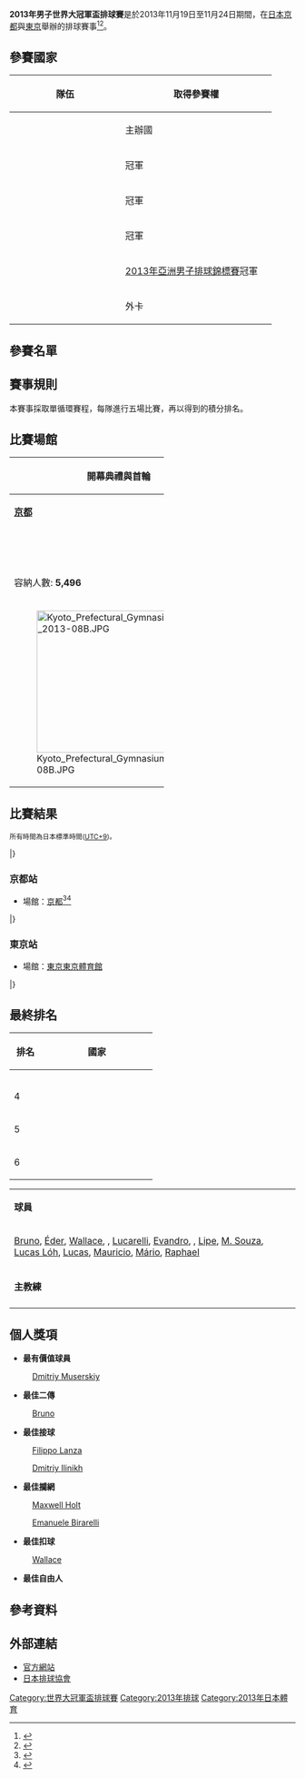 {{Infobox FIVB tournament
| competition  = 男子世界大冠軍盃排球賽
| continent    = World
| gender       = Men
| year         = 2013年
| logo         = 
| size         = 200px
| caption      = 
| host         = {{JPN}}
| dates        = 11月19日–11月24日
| teams        = 6
| venues       = {{link-ja|京都府立體育館|京都府立体育館}}及[[東京體育館|東京體育館]]
| cities       = [[京都|京都]]及[[東京|東京]]
| champions    = BRA
| title_number = 4
| mvp          = {{flagicon|RUS}} [[Dmitriy_Muserskiy|Dmitriy Muserskiy]]
| website      = [http://www.fivb.org/EN/Volleyball/Competitions/GrandChampionCup/2013/Men/ FIVB]
| last         = 2009年男子世界大冠軍盃排球賽
| next         = 2017年男子世界大冠軍盃排球賽
}}
'''2013年男子世界大冠軍盃排球賽'''是於2013年11月19日至11月24日期間，在[[日本|日本]][[京都|京都]]與[[東京|東京]]舉辦的排球賽事<ref>{{cite web| url=http://www.fivb.org/EN/Volleyball/Competitions/GrandChampionCup/2013/Men/index.asp| title=FIVB Volleyball Grand Champions Cup 2013| publisher=FIVB| accessdate=2013-11-05| archive-date=2020-10-28| archive-url=https://web.archive.org/web/20201028030657/http://www.fivb.org/EN/Volleyball/Competitions/GrandChampionCup/2013/Men/index.asp| dead-url=no}}</ref><ref>{{cite web|url=http://www.fivb.org/viewPressRelease.asp?No=42899&Language=en|title=USA, Brazil & Rusia earn place in FIVB men's Grand Champions Cup|publisher=FIVB|location=Lausanne, Switzerland|date=2013-09-23|accessdate=2013-10-10|archive-date=2016-06-01|archive-url=https://web.archive.org/web/20160601095655/http://www.fivb.org/viewPressRelease.asp?No=42899&Language=en|dead-url=no}}</ref>。

== 參賽國家 ==
{| class="wikitable"
!width=180|隊伍
!width=250|取得參賽權
|-
|{{vb|JPN}}
|主辦國
|-
|{{vb|BRA}}
|{{link-en|2013年南美洲男子排球錦標賽|2013 Men's South American Volleyball Championship}}冠軍
|-
|{{vb|USA}}
|{{link-en|2013年中北美洲及加勒比地區男子排球錦標賽|2013 Men's NORCECA Volleyball Championship}}冠軍
|-
|{{vb|RUS}}
|{{link-en|2013年歐洲男子排球錦標賽|2013 Men's European Volleyball Championship}}冠軍
|-
|{{vb|IRI}}
|[[2013年亞洲男子排球錦標賽|2013年亞洲男子排球錦標賽]]冠軍
|-
|{{vb|ITA}}
|外卡
|}

== 參賽名單 ==
{{main|2013年男子世界大冠軍盃排球賽參賽名單}}

== 賽事規則 ==
本賽事採取單循環賽程，每隊進行五場比賽，再以得到的積分排名。

== 比賽場館 ==
{| class=wikitable style=text-align:center width=54%
|-
!width=50%|開幕典禮與首輪
!width=50%|頒獎典禮與次輪
|-
|'''[[京都|京都]]'''
|'''[[東京|東京]]'''
|-
|{{link-ja|京都府立體育館|京都府立体育館}}
|[[東京體育館|東京體育館]]
|-
|容納人數: '''5,496'''
|容納人數: '''10,000'''
|-
|[[File:Kyoto_Prefectural_Gymnasium_2013-08B.JPG|250px]]
|[[File:Tokyo_Metropolitan_Gymnasium_2008.jpg|250px]]
|}

== 比賽結果 ==
<small>所有時間為日本標準時間([[UTC+9|UTC+9]])。</small>

{{Vb cl header}}
{{Vb cl4 team |p=1 |t={{vb|BRA}} |mw=3 |mw2=1 |ml=0 |ml2=1 |sw=14 |sl=6 |spw=461 |spl=428}}
{{Vb cl4 team |p=2 |t={{vb|RUS}} |mw=3 |mw2=1 |ml=1 |ml2=0 |sw=13 |sl=5 |spw=432 |spl=380}}
{{Vb cl4 team |p=3 |t={{vb|ITA}} |mw=2 |mw2=0 |ml=0 |ml2=3 |sw=12 |sl=10 |spw=498 |spl=477}}
{{Vb cl4 team |p=4 |t={{vb|IRI}} |mw=1 |mw2=2 |ml=2 |ml2=0 |sw=10 |sl=10 |spw=439 |spl=450}}
{{Vb cl4 team |p=5 |t={{vb|USA}} |mw=1 |mw2=1 |ml=2 |ml2=1 |sw=8 |sl=12 |spw=466 |spl=460}}
{{Vb cl4 team |p=6 |t={{vb|JPN}} |mw=0 |mw2=0 |ml=5 |ml2=0 |sw=1 |sl=15 |spw=295 |spl=396}}
|}

=== 京都站 ===
* 場館：[[京都|京都]]{{link-ja|京都府立體育館|京都府立体育館}}<ref>{{cite web| url=http://www.jva.or.jp/world/wgcc2013/schedule/| language=ja| title=FIVB Volleyball Grand Champions Cup 2013 Schedule| publisher=日本排球協會| accessdate=2013-11-05| archive-date=2014-04-20| archive-url=https://web.archive.org/web/20140420162146/http://www.jva.or.jp/world/wgcc2013/schedule/| dead-url=no}}</ref><ref>{{cite web|url=http://www.fivb.org/viewPressRelease.asp?No=42930&Language=en|title=Excitement builds as FIVB World Grand Champions Cup match pairings announced|publisher=FIVB|location=Tokyo, Japan|date=2013-09-24|accessdate=2013-10-10|archive-date=2015-09-24|archive-url=https://web.archive.org/web/20150924150822/http://www.fivb.org/viewPressRelease.asp?No=42930&Language=en|dead-url=no}}</ref>

{{Vb res start 5}}
{{Vb res 5|11月19日|12:10|'''{{vb-rt|ITA}}'''|3–1|{{vb|RUS}}|28–26|25–20|19–25|27–25||99–96|[http://www.fivb.org/vis_web/volley/MGCC2013/pdf/P2-016.pdf P2] [http://www.fivb.org/vis_web/volley/MGCC2013/pdf/P3-016.pdf P3]}}
{{Vb res 5|11月19日|16:10|{{vb-rt|IRN}}|1–3|'''{{vb|BRA}}'''|16–25|17–25|27–25|23–25||83–100|[http://www.fivb.org/vis_web/volley/MGCC2013/pdf/P2-017.pdf P2] [http://www.fivb.org/vis_web/volley/MGCC2013/pdf/P3-017.pdf P3]}}
{{Vb res 5|11月19日|19:10|'''{{vb-rt|USA}}'''|3–1|{{vb|JPN}}|25–17|25–17|21–25|25–20||96–79|[http://www.fivb.org/vis_web/volley/MGCC2013/pdf/P2-018.pdf P2] [http://www.fivb.org/vis_web/volley/MGCC2013/pdf/P3-018.pdf P3]}}
{{Vb res 5|11月20日|12:10|{{vb-rt|ITA}}|2–3|'''{{vb|IRN}}'''|24–26|25–16|23–25|25–23|12–15|109–105|[http://www.fivb.org/vis_web/volley/MGCC2013/pdf/P2-019.pdf P2] [http://www.fivb.org/vis_web/volley/MGCC2013/pdf/P3-019.pdf P3]}}
{{Vb res 5|11月20日|16:10|'''{{vb-rt|BRA}}'''|3–0|{{vb|USA}}|31–29|25–23|25–23|||81–75|[http://www.fivb.org/vis_web/volley/MGCC2013/pdf/P2-020.pdf P2] [http://www.fivb.org/vis_web/volley/MGCC2013/pdf/P3-020.pdf P3]}}
{{Vb res 5|11月20日|19:10|'''{{vb-rt|RUS}}'''|3–0|{{vb|JPN}}|25–16|25–17|25–18|||75–51|[http://www.fivb.org/vis_web/volley/MGCC2013/pdf/P2-021.pdf P2] [http://www.fivb.org/vis_web/volley/MGCC2013/pdf/P3-021.pdf P3]}}
|}

=== 東京站 ===
* 場館：[[東京|東京]][[東京體育館|東京體育館]]

{{Vb res start 5}}
{{Vb res 5|11月22日|12:10|'''{{vb-rt|USA}}'''|3–2|{{vb|ITA}}|25–21|20–25|22–25|28–26|15–13|110–110|[http://www.fivb.org/vis_web/volley/MGCC2013/pdf/P2-022.pdf P2] [http://www.fivb.org/vis_web/volley/MGCC2013/pdf/P3-022.pdf P3]}}
{{Vb res 5|11月22日|16:10|{{vb-rt|IRN}}|0–3|'''{{vb|RUS}}'''|23–25|23–25|19–25|||65–75|[http://www.fivb.org/vis_web/volley/MGCC2013/pdf/P2-023.pdf P2] [http://www.fivb.org/vis_web/volley/MGCC2013/pdf/P3-023.pdf P3]}}
{{Vb res 5|11月22日|19:10|{{vb-rt|JPN}}|0–3|'''{{vb|BRA}}'''|17–25|23–25|18–25|||58–75|[http://www.fivb.org/vis_web/volley/MGCC2013/pdf/P2-024.pdf P2] [http://www.fivb.org/vis_web/volley/MGCC2013/pdf/P3-024.pdf P3]}}
{{Vb res 5|11月23日|12:10|'''{{vb-rt|IRN}}'''|3–2|{{vb|USA}}|28–26|19–25|19–25|27–25|18–16|111–117|[http://www.fivb.org/vis_web/volley/MGCC2013/pdf/P2-025.pdf P2] [http://www.fivb.org/vis_web/volley/MGCC2013/pdf/P3-025.pdf P3]}}
{{Vb res 5|11月23日|16:10|'''{{vb-rt|RUS}}'''|3–2|{{vb|BRA}}|20–25|22–25|25–21|25–17|15–9|107–97|[http://www.fivb.org/vis_web/volley/MGCC2013/pdf/P2-026.pdf P2] [http://www.fivb.org/vis_web/volley/MGCC2013/pdf/P3-026.pdf P3]}}
{{Vb res 5|11月23日|19:10|'''{{vb-rt|ITA}}'''|3–0|{{vb|JPN}}|25–16|25–21|25–21|||75–58|[http://www.fivb.org/vis_web/volley/MGCC2013/pdf/P2-027.pdf P2] [http://www.fivb.org/vis_web/volley/MGCC2013/pdf/P3-027.pdf P3]}}
{{Vb res 5|11月24日|12:10|'''{{vb-rt|BRA}}'''|3–2|{{vb|ITA}}|25–22|25–22|23–25|20–25|15–11|108–105|[http://www.fivb.org/vis_web/volley/MGCC2013/pdf/P2-028.pdf P2] [http://www.fivb.org/vis_web/volley/MGCC2013/pdf/P3-028.pdf P3]}}
{{Vb res 5|11月24日|15:10|{{vb-rt|USA}}|0–3|'''{{vb|RUS}}'''|27–29|22–25|19–25|||68–79|[http://www.fivb.org/vis_web/volley/MGCC2013/pdf/P2-029.pdf P2] [http://www.fivb.org/vis_web/volley/MGCC2013/pdf/P3-029.pdf P3]}}
{{Vb res 5|11月24日|18:10|{{vb-rt|JPN}}|0–3|'''{{vb|IRN}}'''|17–25|18–25|14–25|||49–75|[http://www.fivb.org/vis_web/volley/MGCC2013/pdf/P2-030.pdf P2] [http://www.fivb.org/vis_web/volley/MGCC2013/pdf/P3-030.pdf P3]}}
|}

== 最終排名 ==
{{col-begin}}
{{col-2}}
{| class="wikitable" style="text-align: center;"
!width=40|排名
!width=180|國家
|- 
|{{Gold1}}
|align=left|{{vb|BRA}}
|- 
|{{Silver2}}
|align=left|{{vb|RUS}}
|- 
|{{Bronze3}}
|align=left|{{vb|ITA}}
|- 
|4
|align=left|{{vb|IRN}}
|- 
|5
|align=left|{{vb|USA}}
|- 
|6
|align=left|{{vb|JPN}}
|}
{{col-2}}
{{winners|vb|2013年男子世界大冠軍盃排球賽冠軍|BRA|四}}
{| style="text-align: center; margin-top: 2em; margin-left: auto; margin-right: auto"
|-
|'''球員'''
|-
|[[Bruno|Bruno]], [[Éder_Carbonera|Éder]], [[Wallace|Wallace]], {{link-en|Sidão|Sidão}}, [[Ricardo_Lucarelli|Lucarelli]], [[Evandro_Guerra|Evandro]], {{link-en|Thiago|Thiago Soares Alves}}, [[Luiz_Fonteles|Lipe]], [[Maurício_Souza|M. Souza]], [[Lucas_Lóh|Lucas Lóh]], [[Lucas|Lucas]], [[Mauricio_Silva|Mauricio]], [[Mário_Pedreira|Mário]], [[Raphael_Oliveira|Raphael]]
|-
|'''主教練'''
|-
|{{link-en|Bernardo|Bernardo Rezende}}
|}
{{col-end}}

== 個人獎項 ==
{{col-begin}}
{{col-2}}
*'''最有價值球員'''
: {{flagicon|RUS}} [[Dmitriy_Muserskiy|Dmitriy Muserskiy]]
*'''最佳二傳'''
: {{flagicon|BRA}} [[Bruno|Bruno]]
*'''最佳接球''' 
: {{flagicon|ITA}} [[Filippo_Lanza|Filippo Lanza]]
: {{flagicon|RUS}} [[Dmitriy_Ilinikh|Dmitriy Ilinikh]]
{{col-2}}
*'''最佳攔網''' 
: {{flagicon|USA}} [[Maxwell_Holt|Maxwell Holt]]
: {{flagicon|ITA}} [[Emanuele_Birarelli|Emanuele Birarelli]]
*'''最佳扣球''' 
: {{flagicon|BRA}} [[Wallace|Wallace]]
*'''最佳自由人''' 
: {{flagicon|IRI}} {{link-en|Farhad Zarif|Farhad Zarif}}
{{col-end}}

== 參考資料 ==
{{reflist}}

== 外部連結 ==
*[http://www.fivb.org/EN/Volleyball/Competitions/GrandChampionCup/2013/Men/ 官方網站]{{Wayback|url=http://www.fivb.org/EN/Volleyball/Competitions/GrandChampionCup/2013/Men/ |date=20201016233855 }} {{en icon}}
*[https://web.archive.org/web/20131118125705/http://www.jva.or.jp/world/wgcc2013/ 日本排球協會] {{ja icon}}

{{世界大冠軍盃排球賽}}

[[Category:世界大冠軍盃排球賽|Category:世界大冠軍盃排球賽]]
[[Category:2013年排球|Category:2013年排球]]
[[Category:2013年日本體育|Category:2013年日本體育]]